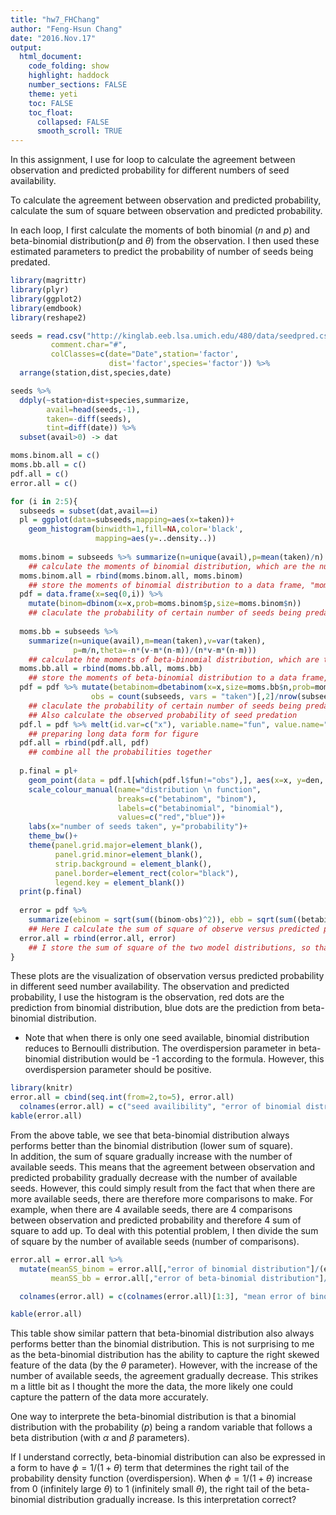 ```yaml
---
title: "hw7_FHChang"
author: "Feng-Hsun Chang"
date: "2016.Nov.17"
output: 
  html_document:
    code_folding: show
    highlight: haddock
    number_sections: FALSE
    theme: yeti
    toc: FALSE
    toc_float:
      collapsed: FALSE
      smooth_scroll: TRUE
---
```


In this assignment, I use for loop to calculate the agreement between observation and predicted probability for different numbers of seed availability.  

To calculate the agreement between observation and predicted probability, calculate the sum of square between observation and predicted probability.  

In each loop, I first calculate the moments of both binomial ($n$ and $p$) and beta-binomial distribution($p$ and $\theta$) from the observation. I then used these estimated parameters to predict the probability of number of seeds being predated.  

```r
library(magrittr)
library(plyr)
library(ggplot2)
library(emdbook) 
library(reshape2)

seeds = read.csv("http://kinglab.eeb.lsa.umich.edu/480/data/seedpred.csv",
         comment.char="#",
         colClasses=c(date="Date",station='factor',
                      dist='factor',species='factor')) %>%
  arrange(station,dist,species,date)

seeds %>%
  ddply(~station+dist+species,summarize,
        avail=head(seeds,-1),
        taken=-diff(seeds),
        tint=diff(date)) %>%
  subset(avail>0) -> dat

moms.binom.all = c()
moms.bb.all = c()
pdf.all = c()
error.all = c()

for (i in 2:5){
  subseeds = subset(dat,avail==i)
  pl = ggplot(data=subseeds,mapping=aes(x=taken))+
    geom_histogram(binwidth=1,fill=NA,color='black',
                   mapping=aes(y=..density..))
  
  moms.binom = subseeds %>% summarize(n=unique(avail),p=mean(taken)/n)
    ## calculate the moments of binomial distribution, which are the number of seed (n) the probability of seed predation (p)
  moms.binom.all = rbind(moms.binom.all, moms.binom)
    ## store the moments of binomial distribution to a data frame, "moms.binom.all"
  pdf = data.frame(x=seq(0,i)) %>%
    mutate(binom=dbinom(x=x,prob=moms.binom$p,size=moms.binom$n))
    ## claculate the probability of certain number of seeds being predated according to a binomial distribution with parameters ("n" and "p") estimated from the observation.
  
  moms.bb = subseeds %>% 
    summarize(n=unique(avail),m=mean(taken),v=var(taken),
              p=m/n,theta=-n*(v-m*(n-m))/(n*v-m*(n-m)))
    ## calculate hte moments of beta-binomial distribution, which are the probability (p) and dispersion parameter (theta)
  moms.bb.all = rbind(moms.bb.all, moms.bb)
    ## store the moments of beta-binomial distribution to a data frame, "moms.bb.all"
  pdf = pdf %>% mutate(betabinom=dbetabinom(x=x,size=moms.bb$n,prob=moms.bb$p,theta=moms.bb$theta),
                  obs = count(subseeds, vars = "taken")[,2]/nrow(subseeds))
    ## claculate the probability of certain number of seeds being predated according to a beta-binomial distribution with parameters ("p" and "theta") estimated from the observation.
    ## Also calculate the observed probability of seed predation
  pdf.l = pdf %>% melt(id.var=c("x"), variable.name="fun", value.name="den")
    ## preparing long data form for figure
  pdf.all = rbind(pdf.all, pdf)
    ## combine all the probabilities together
  
  p.final = pl+
    geom_point(data = pdf.l[which(pdf.l$fun!="obs"),], aes(x=x, y=den, group=fun, color=factor(fun)), size=3)+
    scale_colour_manual(name="distribution \n function",
                        breaks=c("betabinom", "binom"),
                        labels=c("betabinomial", "binomial"),
                        values=c("red","blue"))+
    labs(x="number of seeds taken", y="probability")+
    theme_bw()+
    theme(panel.grid.major=element_blank(),
          panel.grid.minor=element_blank(),
          strip.background = element_blank(),
          panel.border=element_rect(color="black"),
          legend.key = element_blank())
  print(p.final)
  
  error = pdf %>% 
    summarize(ebinom = sqrt(sum((binom-obs)^2)), ebb = sqrt(sum((betabinom-obs)^2)))
    ## Here I calculate the sum of square of observe versus predicted probability as a way to demonstrate the agreement between data and prediction.
  error.all = rbind(error.all, error)
    ## I store the sum of square of the two model distributions, so that in the end I can see how the agreement change with number of seeds available. 
}

```

These plots are the visualization of observation versus predicted probability in different seed number availability. The observation and predicted probability, I use the histogram is the observation, red dots are the prediction from binomial distribution, blue dots are the prediction from beta-binomial distribution. 

* Note that when there is only one seed available, binomial distribution reduces to Bernoulli distribution. The overdispersion parameter in beta-binomial distribution would be -1 according to the formula. However, this overdispersion parameter should be positive.

```r
library(knitr)
error.all = cbind(seq.int(from=2,to=5), error.all)
  colnames(error.all) = c("seed availibility", "error of binomial distribution", "error of beta-binomial distribution")
kable(error.all)
```

From the above table, we see that beta-binomial distribution always performs better than the binomial distribution (lower sum of square).  
In addition, the sum of square gradually increase with the number of available seeds. This means that the agreement between observation and predicted probability gradually decrease with the number of available seeds. However, this could simply result from the fact that when there are more available seeds, there are therefore more comparisons to make. For example, when there are 4 available seeds, there are 4 comparisons between observation and predicted probability and therefore 4 sum of square to add up. To deal with this potential problem, I then divide the sum of square by the number of available seeds (number of comparisons). 

```r
error.all = error.all %>% 
  mutate(meanSS_binom = error.all[,"error of binomial distribution"]/(error.all[,"seed availibility"]+1),
         meanSS_bb = error.all[,"error of beta-binomial distribution"]/(error.all[,"seed availibility"]+1))

  colnames(error.all) = c(colnames(error.all)[1:3], "mean error of binomial distribution", "mean error of beta-binomial distribution")

kable(error.all)
```

This table show similar pattern that beta-binomial distribution also always performs better than the binomial distribution. This is not surprising to me as the beta-binomial distribution has the ability to capture the right skewed feature of the data (by the $\theta$ parameter). However, with the increase of the number of available seeds, the agreement gradually decrease. This strikes m a little bit as I thought the more the data, the more likely one could capture the pattern of the data more accurately. 

One way to interprete the beta-binomial distribution is that a binomial distribution with the probability ($p$) being a random variable that follows a beta distribution (with $\alpha$ and $\beta$ parameters). 

If I understand correctly, beta-binomial distribution can also be expressed in a form to have $\phi=1/(1+\theta)$ term that determines the right tail of the probability density function (overdispersion). When $\phi=1/(1+\theta)$ increase from 0 (infinitely large $\theta$) to 1 (infinitely small $\theta$), the right tail of the beta-binomial distribution gradually increase. Is this interpretation correct?
